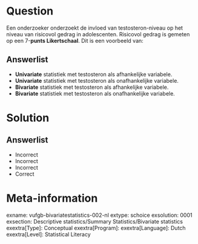 Question
========
  
Een onderzoeker onderzoekt de invloed van testosteron-niveau op het niveau van risicovol gedrag in adolescenten. Risicovol gedrag is gemeten
op een 7-**punts Likertschaal**. Dit is een voorbeeld van:
  
Answerlist
----------
* **Univariate** statistiek met testosteron als afhankelijke variabele.
* **Univariate** statistiek met testosteron als onafhankelijke variabele.
* **Bivariate** statistiek met testosteron als afhankelijke variabele.
* **Bivariate** statistiek met testosteron als onafhankelijke variabele.

Solution
========

Answerlist
----------
* Incorrect
* Incorrect
* Incorrect
* Correct

Meta-information
================
exname: vufgb-bivariatestatistics-002-nl
extype: schoice
exsolution: 0001
exsection: Descriptive statistics/Summary Statistics/Bivariate statistics
exextra[Type]: Conceptual
exextra[Program]: 
exextra[Language]: Dutch
exextra[Level]: Statistical Literacy
